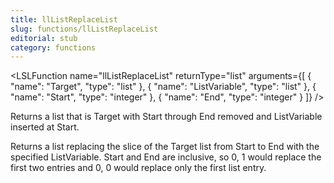 ```yaml
---
title: llListReplaceList
slug: functions/llListReplaceList
editorial: stub
category: functions
---
```


<LSLFunction
	name="llListReplaceList"
	returnType="list"
	arguments={[
	{
		"name": "Target",
		"type": "list"
	},
	{
		"name": "ListVariable",
		"type": "list"
	},
	{
		"name": "Start",
		"type": "integer"
	},
	{
		"name": "End",
		"type": "integer"
	}
]}
/>

Returns a list that is Target with Start through End removed and ListVariable inserted at Start.

Returns a list replacing the slice of the Target list from Start to End with the specified ListVariable. Start and End are inclusive, so 0, 1 would replace the first two entries and 0, 0 would replace only the first list entry.
